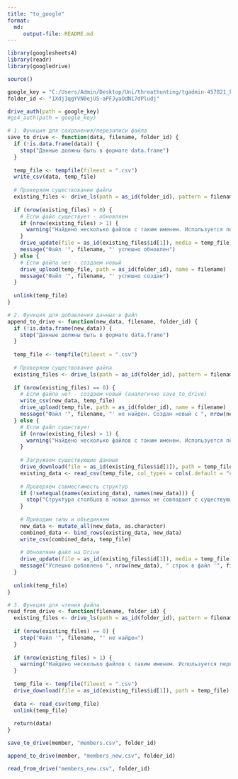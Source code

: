 ---
title: "to_google"
format: 
  md:
     output-file: README.md
---


```{r}
library(googlesheets4)
library(readr)
library(googledrive)
```

```{r}
source()
```


```{r}
google_key = "C:/Users/Admin/Desktop/Uni/threathunting/tgadmin-457821_key.json"
folder_id <- "1Xdj3qgYVN0ejUS-aPFJyaOdN17dPludj"
```


```{r}
drive_auth(path = google_key)
#gs4_auth(path = google_key)
```


```{r}
# 1. Функция для сохранения/перезаписи файла
save_to_drive <- function(data, filename, folder_id) {
  if (!is.data.frame(data)) {
    stop("Данные должны быть в формате data.frame")
  }
  
  temp_file <- tempfile(fileext = ".csv")
  write_csv(data, temp_file)
  
  # Проверяем существование файла
  existing_files <- drive_ls(path = as_id(folder_id), pattern = filename)
  
  if (nrow(existing_files) > 0) {
    # Если файл существует - обновляем
    if (nrow(existing_files) > 1) {
      warning("Найдено несколько файлов с таким именем. Используется первый.")
    }
    drive_update(file = as_id(existing_files$id[1]), media = temp_file)
    message("Файл '", filename, "' успешно обновлен")
  } else {
    # Если файла нет - создаем новый
    drive_upload(temp_file, path = as_id(folder_id), name = filename)
    message("Файл '", filename, "' успешно создан")
  }
  
  unlink(temp_file)
}
```


```{r}
# 2. Функция для добавления данных в файл
append_to_drive <- function(new_data, filename, folder_id) {
  if (!is.data.frame(new_data)) {
    stop("Данные должны быть в формате data.frame")
  }
  
  temp_file <- tempfile(fileext = ".csv")
  
  # Проверяем существование файла
  existing_files <- drive_ls(path = as_id(folder_id), pattern = filename)
  
  if (nrow(existing_files) == 0) {
    # Если файла нет - создаем новый (аналогично save_to_drive)
    write_csv(new_data, temp_file)
    drive_upload(temp_file, path = as_id(folder_id), name = filename)
    message("Файл '", filename, "' не найден. Создан новый с ", nrow(new_data), " строками")
  } else {
    # Если файл существует
    if (nrow(existing_files) > 1) {
      warning("Найдено несколько файлов с таким именем. Используется первый.")
    }
    
    # Загружаем существующие данные
    drive_download(file = as_id(existing_files$id[1]), path = temp_file, overwrite = TRUE)
    existing_data <- read_csv(temp_file, col_types = cols(.default = "c"))
    
    # Проверяем совместимость структур
    if (!setequal(names(existing_data), names(new_data))) {
      stop("Структура столбцов в новых данных не совпадает с существующим файлом")
    }
    
    # Приводим типы и объединяем
    new_data <- mutate_all(new_data, as.character)
    combined_data <- bind_rows(existing_data, new_data)
    write_csv(combined_data, temp_file)
    
    # Обновляем файл на Drive
    drive_update(file = as_id(existing_files$id[1]), media = temp_file)
    message("Успешно добавлено ", nrow(new_data), " строк в файл '", filename, "'")
  }
  
  unlink(temp_file)
}
```


```{r}
# 3. Функция для чтения файла
read_from_drive <- function(filename, folder_id) {
  existing_files <- drive_ls(path = as_id(folder_id), pattern = filename)
  
  if (nrow(existing_files) == 0) {
    stop("Файл '", filename, "' не найден")
  }
  
  if (nrow(existing_files) > 1) {
    warning("Найдено несколько файлов с таким именем. Используется первый.")
  }
  
  temp_file <- tempfile(fileext = ".csv")
  drive_download(file = as_id(existing_files$id[1]), path = temp_file)
  
  data <- read_csv(temp_file)
  unlink(temp_file)
  
  return(data)
}
```


```{r}
save_to_drive(member, "members.csv", folder_id)
```


```{r}
append_to_drive(member, "members_new.csv", folder_id)
```


```{r}
read_from_drive("members_new.csv", folder_id)
```
